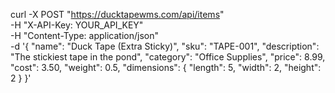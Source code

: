curl -X POST "https://ducktapewms.com/api/items" \
  -H "X-API-Key: YOUR_API_KEY" \
  -H "Content-Type: application/json" \
  -d '{
    "name": "Duck Tape (Extra Sticky)",
    "sku": "TAPE-001",
    "description": "The stickiest tape in the pond",
    "category": "Office Supplies",
    "price": 8.99,
    "cost": 3.50,
    "weight": 0.5,
    "dimensions": {
      "length": 5,
      "width": 2,
      "height": 2
    }
  }'